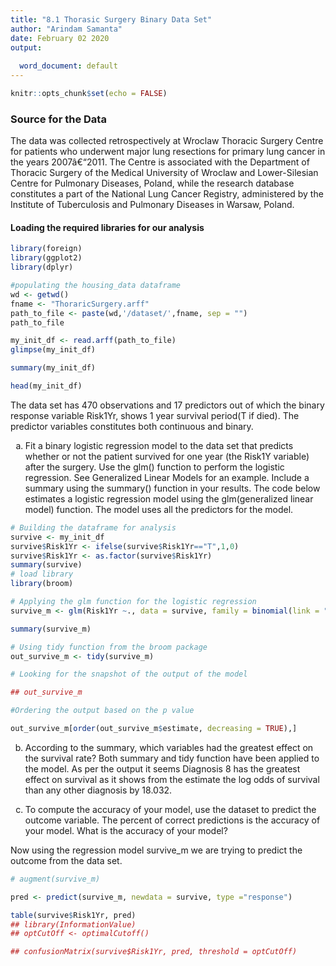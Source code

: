 ---
title: "8.1 Thorasic Surgery Binary Data Set"
author: "Arindam Samanta"
date: February 02 2020
output:
  
  word_document: default
---

```{r setup,echo=FALSE}
knitr::opts_chunk$set(echo = FALSE)
```

### Source for the Data 

The data was collected retrospectively at Wroclaw Thoracic Surgery Centre for patients who underwent major lung resections for primary lung cancer in the years 2007â€“2011. The Centre is associated with the Department of Thoracic Surgery of the Medical University of Wroclaw and Lower-Silesian Centre for Pulmonary Diseases, Poland, while the research database constitutes a part of the National Lung Cancer Registry, administered by the Institute of Tuberculosis and Pulmonary Diseases in Warsaw, Poland.

#### Loading the required libraries for our analysis

```{r loading_packages, echo = TRUE, results='hide', warning=FALSE, message=FALSE}
library(foreign)
library(ggplot2)
library(dplyr)
```

```{r , echo=TRUE, results='hide'}
#populating the housing_data dataframe
wd <- getwd()
fname <- "ThoraricSurgery.arff"
path_to_file <- paste(wd,'/dataset/',fname, sep = "")
path_to_file

my_init_df <- read.arff(path_to_file)
glimpse(my_init_df)

summary(my_init_df)

head(my_init_df)
```
The data set has 470 observations and 17 predictors out of which the binary response variable Risk1Yr, shows 1 year survival period(T if died). The predictor variables constitutes both continuous and binary.

a.  Fit a binary logistic regression model to the data set that predicts whether or not the patient survived for one year (the Risk1Y variable) after the surgery. Use the glm() function to perform the logistic regression. See Generalized Linear Models for an example. Include a summary using the summary() function in your results.
The code below estimates a logistic regression model using the glm(generalized linear model) function. The model uses all the predictors for the model.

```{r}
# Building the dataframe for analysis
survive <- my_init_df
survive$Risk1Yr <- ifelse(survive$Risk1Yr=="T",1,0)
survive$Risk1Yr <- as.factor(survive$Risk1Yr)
summary(survive)
# load library
library(broom)

# Applying the glm function for the logistic regression
survive_m <- glm(Risk1Yr ~., data = survive, family = binomial(link = "logit"))

summary(survive_m)

# Using tidy function from the broom package
out_survive_m <- tidy(survive_m)

# Looking for the snapshot of the output of the model

## out_survive_m

#Ordering the output based on the p value

out_survive_m[order(out_survive_m$estimate, decreasing = TRUE),]
```

b. According to the summary, which variables had the greatest effect on the survival rate? 
Both summary and tidy function have been applied to the model. As per the output it seems Diagnosis 8 has the greatest effect on survival as it shows from the estimate the log odds of survival than any other diagnosis by 18.032.  

c. To compute the accuracy of your model, use the dataset to predict the outcome variable. The percent of correct predictions is the accuracy of your model. What is the accuracy of your model?

Now using the regression model survive_m we are trying to predict the outcome from the data set. 
```{r}
# augment(survive_m)

pred <- predict(survive_m, newdata = survive, type ="response")

table(survive$Risk1Yr, pred)
## library(InformationValue)
## optCutOff <- optimalCutoff()

## confusionMatrix(survive$Risk1Yr, pred, threshold = optCutOff)

```